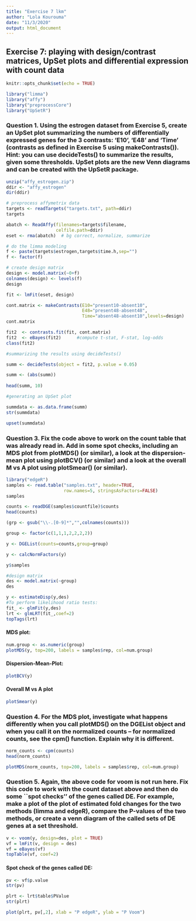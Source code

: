 ```yaml
---
title: "Exercise 7 lkm"
author: "Lola Kourouma"
date: "11/3/2020"
output: html_document
---
```


## Exercise 7: playing with design/contrast matrices, UpSet plots and differential expression with count data

```r
knitr::opts_chunk$set(echo = TRUE)
```

```r
library("limma")
library("affy")
library("preprocessCore")
library("UpSetR")
```

### Question 1. Using the estrogen dataset from Exercise 5, create an UpSet plot summarizing the numbers of differentially expressed genes for the 3 contrasts: ‘E10’, ‘E48’ and ‘Time’ (contrasts as defined in Exercise 5 using makeContrasts()). Hint: you can use decideTests() to summarize the results, given some thresholds. UpSet plots are the new Venn diagrams and can be created with the UpSetR package.

```r
unzip("affy_estrogen.zip")
ddir <- "affy_estrogen"
dir(ddir) 
```

```r
# preprocess affymetrix data
targets <- readTargets("targets.txt", path=ddir)
targets
```

```r
abatch <- ReadAffy(filenames=targets$filename,
                   celfile.path=ddir)
eset <- rma(abatch)  # bg correct, normalize, summarize

```

```r
# do the limma modeling
f <- paste(targets$estrogen,targets$time.h,sep="")
f <- factor(f)

# create design matrix
design <- model.matrix(~0+f)
colnames(design) <- levels(f)
design
```

```r
fit <- lmFit(eset, design)

cont.matrix <- makeContrasts(E10="present10-absent10",
                             E48="present48-absent48",
                             Time="absent48-absent10",levels=design)
cont.matrix
```

```r
fit2  <- contrasts.fit(fit, cont.matrix)
fit2  <- eBayes(fit2)      #compute t-stat, F-stat, log-odds
class(fit2)
```

```r
#summarizing the results using decideTests()

summ <- decideTests(object = fit2, p.value = 0.05)

summ <- (abs(summ))
            
head(summ, 10)

```

```r
#generating an UpSet plot

summdata <- as.data.frame(summ)
str(summdata)

upset(summdata)

```

### Question 3. Fix the code above to work on the count table that was already read in. Add in some spot checks, including an MDS plot from plotMDS() (or similar), a look at the dispersion-mean plot using plotBCV() (or similar) and a look at the overall M vs A plot using plotSmear() (or similar).

```r

library("edgeR")
samples <- read.table("samples.txt", header=TRUE,
                      row.names=5, stringsAsFactors=FALSE)
samples

```

```r
counts <- readDGE(samples$countfile)$counts
head(counts)
```

```r
(grp <- gsub("\\-.[0-9]*","",colnames(counts)))

```

```r

group <- factor(c(1,1,1,2,2,2,2))

y <- DGEList(counts=counts,group=group)

y <- calcNormFactors(y)

y$samples
```

```r
#design matrix 
des <- model.matrix(~group)
des
```

```r

y <- estimateDisp(y,des)
#To perform likelihood ratio tests:
fit_ <- glmFit(y,des)
lrt <- glmLRT(fit_,coef=2)
topTags(lrt)

```

#### MDS plot:
```r
num.group <- as.numeric(group)
plotMDS(y, top=200, labels = samples$rep, col=num.group)

```


#### Dispersion-Mean-Plot:
```r

plotBCV(y)

```


#### Overall M vs A plot 
```r

plotSmear(y)

```


### Question 4. For the MDS plot, investigate what happens differently when you call plotMDS() on the DGEList object and when you call it on the normalized counts – for normalized counts, see the cpm() function. Explain why it is different.

```r

norm_counts <- cpm(counts)
head(norm_counts)

plotMDS(norm_counts, top=200, labels = samples$rep, col=num.group)

```


### Question 5. Again, the above code for voom is not run here. Fix this code to work with the count dataset above and then do some ``spot checks’’ of the genes called DE. For example, make a plot of the plot of estimated fold changes for the two methods (limma and edgeR), compare the P-values of the two methods, or create a venn diagram of the called sets of DE genes at a set threshold.

```r

v <- voom(y, design=des, plot = TRUE)
vf = lmFit(v, design = des) 
vf = eBayes(vf)
topTable(vf, coef=2)

```

#### Spot check of the genes called DE:

```r
pv <- vf$p.value
str(pv)
```

```r
plrt <- lrt$table$PValue
str(plrt)
```

```r

plot(plrt, pv[,2], xlab = "P edgeR", ylab = "P Voom")

```


